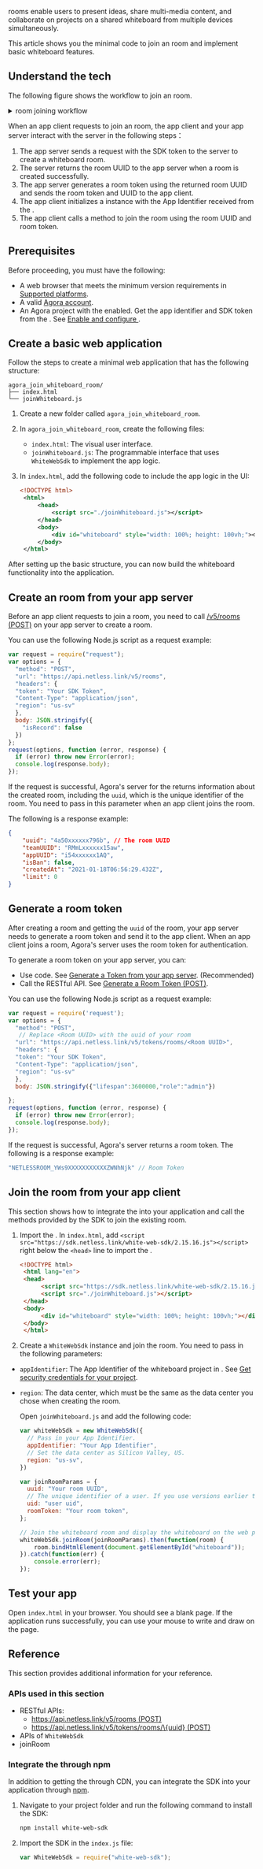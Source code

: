 <PlatformWrapper platform="web">

<Vg k="WHITE" /> rooms enable users to present ideas, share multi-media content, and collaborate on projects on a shared whiteboard from multiple devices simultaneously.

This article shows you the minimal code to join an <Vg k="WHITE" /> room and implement basic whiteboard features.

## Understand the tech
The following figure shows the workflow to join an <Vg k="WHITE" /> room.
<details>
<summary><Vg k="WHITE" /> room joining workflow</summary>

![](https://web-cdn.agora.io/docs-files/1620443996218)
</details>

When an app client requests to join an <Vg k="WHITE" /> room, the app client and your app server interact with the <Vg k="WHITE" /> server in the following steps：
1. The app server sends a request with the SDK token to the <Vg k="WHITE" /> server to create a whiteboard room.
2. The <Vg k="WHITE" /> server returns the room UUID to the app server when a room is created successfully.
3. The app server generates a room token using the returned room UUID and sends the room token and UUID to the app client.
4. The app client initializes a <Vg k="WHITE_SDK" /> instance with the App Identifier received from the <Vg k="CONSOLE" />.
5. The app client calls a method to join the <Vg k="WHITE" /> room using the room UUID and room token.

## Prerequisites

Before proceeding, you must have the following:

- A web browser that meets the minimum version requirements in [Supported platforms](../../overview/supported-platforms).
- A valid [Agora account](../get-started/manage-agora-account#sign-up-and-log-in).
- An Agora project with the <Vg k="WHITE" /> enabled. Get the app identifier and SDK token from the <Vg k="CONSOLE" />. See [Enable and configure <Vg k="WHITE" />](../get-started/enable-whiteboard).

## Create a basic web application

Follow the steps to create a minimal web application that has the following structure:

```
agora_join_whiteboard_room/
├── index.html
└── joinWhiteboard.js
```

1. Create a new folder called `agora_join_whiteboard_room`.
2. In `agora_join_whiteboard_room`, create the following files:
   - `index.html`: The visual user interface.
   - `joinWhiteboard.js`: The programmable interface that uses `WhiteWebSdk` to implement the app logic.

3. In `index.html`, add the following code to include the app logic in the UI:

   ```xml
   <!DOCTYPE html>
    <html>
        <head>
            <script src="./joinWhiteboard.js"></script>
        </head>
        <body>
            <div id="whiteboard" style="width: 100%; height: 100vh;"></div>
        </body>
    </html>
    ```

After setting up the basic structure, you can now build the whiteboard functionality into the application.

## Create an <Vg k="WHITE" /> room from your app server

Before an app client requests to join a room, you need to call [/v5/rooms (POST)](../../reference/whiteboard-api/room-management#create-a-room-post) on your app server to create a room.

You can use the following Node.js script as a request example:

```javascript
var request = require("request");
var options = {
  "method": "POST",
  "url": "https://api.netless.link/v5/rooms",
  "headers": {
  "token": "Your SDK Token",
  "Content-Type": "application/json",
  "region": "us-sv"
  },
  body: JSON.stringify({
    "isRecord": false
  })
};
request(options, function (error, response) {
  if (error) throw new Error(error);
  console.log(response.body);
});
```

If the request is successful, Agora's server for the <Vg k="WHITE" /> returns information about the created room, including the `uuid`, which is the unique identifier of the room. You need to pass in this parameter when an app client joins the room.

The following is a response example:

```json
{
    "uuid": "4a50xxxxxx796b", // The room UUID
    "teamUUID": "RMmLxxxxxx15aw",
    "appUUID": "i54xxxxxx1AQ",
    "isBan": false,
    "createdAt": "2021-01-18T06:56:29.432Z",
    "limit": 0
}
```

## Generate a room token
After creating a room and getting the `uuid` of the room, your app server needs to generate a room token and send it to the app client. When an app client joins a room, Agora's server uses the room token for authentication.

To generate a room token on your app server, you can:

- Use code. See [Generate a Token from your app server](../develop/generate-token-app-server). (Recommended)
- Call the <Vg k="WHITE" /> RESTful API. See [Generate a Room Token (POST)](../develop/generate-token-rest#generate-a-room-token-post).

You can use the following Node.js script as a request example:
```javascript
var request = require('request');
var options = {
  "method": "POST",
   // Replace <Room UUID> with the uuid of your room
  "url": "https://api.netless.link/v5/tokens/rooms/<Room UUID>",
  "headers": {
  "token": "Your SDK Token",
  "Content-Type": "application/json",
  "region": "us-sv"
  },
  body: JSON.stringify({"lifespan":3600000,"role":"admin"})

};
request(options, function (error, response) {
  if (error) throw new Error(error);
  console.log(response.body);
});
```

If the request is successful, Agora's server returns a room token. The following is a response example:

```javascript
"NETLESSROOM_YWs9XXXXXXXXXXXZWNhNjk" // Room Token
```

## Join the <Vg k="WHITE" /> room from your app client

This section shows how to integrate the <Vg k="WHITE_SDK" /> into your application and call the methods provided by the SDK to join the existing <Vg k="WHITE" /> room.

1. Import the <Vg k="WHITE_SDK" />.
In `index.html`, add `<script src="https://sdk.netless.link/white-web-sdk/2.15.16.js"></script>` right below the `<head>` line to import the <Vg k="WHITE_SDK" />.

   ```html
   <!DOCTYPE html>
    <html lang="en">
    <head>
         <script src="https://sdk.netless.link/white-web-sdk/2.15.16.js"></script>
         <script src="./joinWhiteboard.js"></script>
    </head>
    <body>
         <div id="whiteboard" style="width: 100%; height: 100vh;"></div>
    </body>
    </html>
   ```

2. Create a `WhiteWebSdk` instance and join the room. You need to pass in the following parameters:
 - `appIdentifier`: The App Identifier of the whiteboard project in <Vg k="CONSOLE" />. See [Get security credentials for your <Vg k="WHITE" /> project](../get-started/enable-whiteboard#get-security-credentials-for-your-whiteboard-project).
 - `region`: The data center, which must be the same as the data center you chose when creating the room.

   Open `joinWhiteboard.js` and add the following code:

   ```javascript
   var whiteWebSdk = new WhiteWebSdk({
     // Pass in your App Identifier.
     appIdentifier: "Your App Identifier",
	 // Set the data center as Silicon Valley, US.
	 region: "us-sv",
   })

   var joinRoomParams = {
     uuid: "Your room UUID",
	 // The unique identifier of a user. If you use versions earlier than v2.15.0, do not add this line.
	 uid: "user uid",
     roomToken: "Your room token",
   };

   // Join the whiteboard room and display the whiteboard on the web page.
   whiteWebSdk.joinRoom(joinRoomParams).then(function(room) {
       room.bindHtmlElement(document.getElementById("whiteboard"));
   }).catch(function(err) {
       console.error(err);
   });
   ```

## Test your app

Open `index.html` in your browser. You should see a blank page. If the application runs successfully, you can use your mouse to write and draw on the page.

## Reference

This section provides additional information for your reference.

### APIs used in this section

- RESTful APIs:
  - [https://api.netless.link/v5/rooms (POST)](../../reference/whiteboard-api/room-management#create-a-room-post)
  - [https://api.netless.link/v5/tokens/rooms/\{uuid} (POST)](../develop/generate-token-rest#generate-a-room-token-post)
- APIs of `WhiteWebSdk`
 - joinRoom

### Integrate the <Vg k="WHITE_SDK" /> through npm

In addition to getting the <Vg k="WHITE_SDK" /> through CDN, you can integrate the SDK into your application through [npm](https://docs.npmjs.com/getting-started/).

1. Navigate to your project folder and run the following command to install the SDK:

    ```bash
    npm install white-web-sdk
    ```

2. Import the SDK in the `index.js` file:

    ```js
    var WhiteWebSdk = require("white-web-sdk");
    ```


</PlatformWrapper>